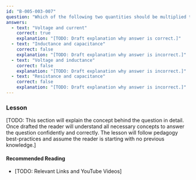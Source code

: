 ```yaml
---
id: "B-005-003-007"
question: "Which of the following two quantities should be multiplied together to find power?"
answers:
  - text: "Voltage and current"
    correct: true
    explanation: "[TODO: Draft explanation why answer is correct.]"
  - text: "Inductance and capacitance"
    correct: false
    explanation: "[TODO: Draft explanation why answer is incorrect.]"
  - text: "Voltage and inductance"
    correct: false
    explanation: "[TODO: Draft explanation why answer is incorrect.]"
  - text: "Resistance and capacitance"
    correct: false
    explanation: "[TODO: Draft explanation why answer is incorrect.]"
---
```


### Lesson

[TODO: This section will explain the concept behind the question in detail. Once drafted the reader will understand all necessary concepts to answer the question confidently and correctly. The lesson will follow pedagogy best-practices and assume the reader is starting with no previous knowledge.]

#### Recommended Reading

- [TODO: Relevant Links and YouTube Videos]
